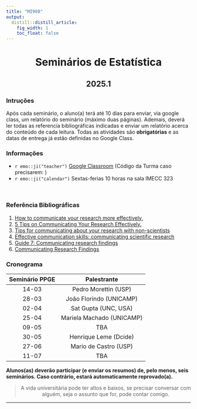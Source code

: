 ```yaml
---
title: "MI908"
output:
  distill::distill_article: 
    fig_width: 1
    toc_float: false  
---
```


<center>

# Seminários de Estatística

## 2025.1

</center>


### Intruções


Após cada seminário, o aluno(a) terá até 10 dias para enviar, via google class, um relatório do seminário (máximo duas páginas). Ademais, deverá ler todas as referencia bibliográficas indicadas e enviar um relatório acerca do conteúdo de cada leitura. Todas as atividades são **obrigatórias** e as datas de entrega já estão definidas no Google Class.



### Informações 

- `r emo::ji("teacher")` [Google Classroom](https://classroom.google.com/c/NzAxMjU1MDc0Mzc0?cjc=2t7uwg787687)  (Código da Turma caso precisarem: )
- `r emo::ji("calendar")` Sextas-ferias 10 horas na sala IMECC 323

</br>

### Referência Bibliográficas

1. [How to communicate your research more effectively.](https://www.springernature.com/gp/researchers/the-source/blog/blogposts-communicating-research/how-to-be-a-better-research-communicator/17486026)
2. [5 Tips on Communicating Your Research Effectively.](https://gsrc.ucr.edu/blog/2022/11/30/5-tips-communicating-your-research-effectively)
3. [Tips for communicating about your research with non-scientists](https://www.nia.nih.gov/research/blog/2022/11/tips-communicating-about-your-research-non-scientists)
4. [Effective communication skills: communicating scientific research](https://advanceonline.cam.ac.uk/blog/effective-communication-skills-communicating-scientific-research)
5. [Guide 7: Communicating research findings](https://hseresearch.ie/wp-content/uploads/2021/12/Guide-no-7-Communicating-your-research.pdf)
6. [Communicating Research Findings](https://link.springer.com/chapter/10.1007/978-3-030-79956-4_7)



### **Cronograma**


| Seminário PPGE  |  Palestrante             |
|:---------------:|:------------------------:|
| 14-03           | Pedro Morettin (USP)     | 
| 28-03           | João Florindo (UNICAMP)  | 
| 02-04           | Sat Gupta (UNC, USA) | 
| 25-04           | Mariela Machado (UNICAMP) | 
| 09-05           | TBA   | 
| 30-05           | Henrique Leme (Dcide) |
| 27-06           | Mario de Castro (USP)    |
| 11-07           | TBA  |


**Alunos(as) deverão participar (e enviar os resumos) de, pelo menos, seis seminários. Caso contrário, estará automaticamente reprovado(a).** 


<center>

> A vida universitária pode ter altos e baixos, se precisar conversar com alguém, seja o assunto que for, pode contar comigo. 

</center>


---- 